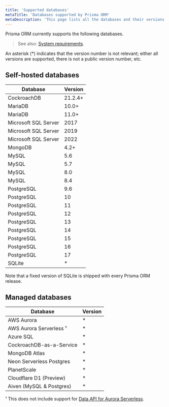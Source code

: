 ```yaml
---
title: 'Supported databases'
metaTitle: 'Databases supported by Prisma ORM'
metaDescription: 'This page lists all the databases and their versions that are supported by Prisma ORM.'
---
```


Prisma ORM currently supports the following databases.

> See also: [System requirements](/orm/reference/system-requirements).

An asterisk (\*) indicates that the version number is not relevant; either all versions are supported, there is not a public version number, etc.

## Self-hosted databases

| Database             | Version |
| -------------------- | ------- |
| CockroachDB          | 21.2.4+ |
| MariaDB              | 10.0+   |
| MariaDB              | 11.0+   |
| Microsoft SQL Server | 2017    |
| Microsoft SQL Server | 2019    |
| Microsoft SQL Server | 2022    |
| MongoDB              | 4.2+    |
| MySQL                | 5.6     |
| MySQL                | 5.7     |
| MySQL                | 8.0     |
| MySQL                | 8.4     |
| PostgreSQL           | 9.6     |
| PostgreSQL           | 10      |
| PostgreSQL           | 11      |
| PostgreSQL           | 12      |
| PostgreSQL           | 13      |
| PostgreSQL           | 14      |
| PostgreSQL           | 15      |
| PostgreSQL           | 16      |
| PostgreSQL           | 17      |
| SQLite               | \*      |

Note that a fixed version of SQLite is shipped with every Prisma ORM release.

## Managed databases

| Database                     | Version |
| ---------------------------- | ------- |
| AWS Aurora                   | \*      |
| AWS Aurora Serverless &sup1; | \*      |
| Azure SQL                    | \*      |
| CockroachDB-as-a-Service     | \*      |
| MongoDB Atlas                | \*      |
| Neon Serverless Postgres     | \*      |
| PlanetScale                  | \*      |
| Cloudflare D1 (Preview)      | \*      |
| Aiven (MySQL & Postgres)     | \*      |
&sup1; This does not include support for [Data API for Aurora Serverless](https://github.com/prisma/prisma/issues/1964).
